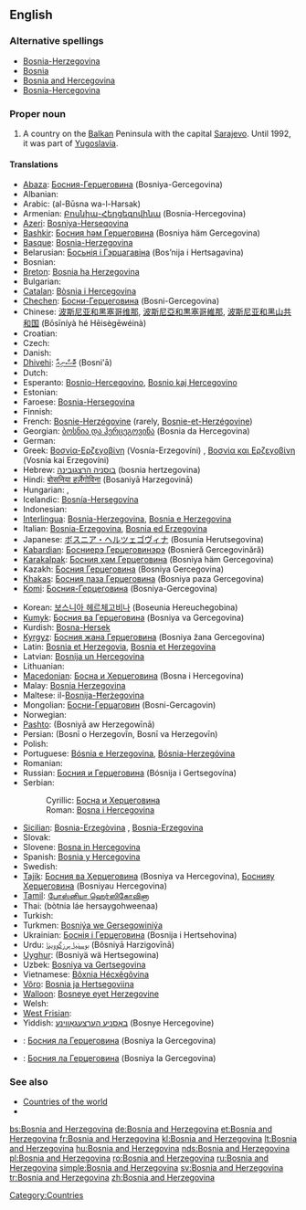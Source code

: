 {{wikipedia}}
==English==

===Alternative spellings===
* [[Bosnia-Herzegovina]]
* [[Bosnia]]
* [[Bosnia and Hercegovina]]
* [[Bosnia-Hercegovina]]

===Proper noun===
{{en-proper noun|sg=[[Bosnia]] [[and]] [[Herzegovina]]}}

# A country on the [[Balkan]] Peninsula with the capital [[Sarajevo]].  Until 1992, it was part of [[Yugoslavia]].

====Translations====
{{trans-top|Country on the Balkan peninsula}}
* [[Abaza]]: [[Босния-Герцеговина]] (Bosniya-Gercegovina)
* Albanian: {{t+|sq|Bosnja dhe Hercegovina|xs=Albanian}}
* Arabic: {{Arab|[[البوسنة والهرسك]]}} (al-Būsna wa-l-Harsak)
* Armenian: [[Բոսնիա-Հերցեգովինա]] (Bosnia-Hercegovina)
* [[Azeri]]: [[Bosniya-Herseqovina]]
* [[Bashkir]]: [[Босния һәм Герцеговина]] (Bosniya häm Gercegovina)
* [[Basque]]: [[Bosnia-Herzegovina]]
* Belarusian: [[Босьнія і Гэрцагавіна]] (Bos’nija i Hertsagavina)
* Bosnian: {{t+|bs|Bosna i Hercegovina|f}}
* [[Breton]]: [[Bosnia ha Herzegovina]]
* Bulgarian: {{t-|bg|Босна и Херцеговина|tr=Bosna i Hertsegovina|sc=Cyrl}}
* [[Catalan]]: [[Bòsnia i Hercegovina]]
* [[Chechen]]: [[Босни-Герцеговина]] (Bosni-Gercegovina)
* Chinese: [[波斯尼亚和黑塞哥维那]], [[波斯尼亞和黒塞哥維那]], [[波斯尼亚和黑山共和国]] (Bōsīníyà hé Hēisègēwéinà)
* Croatian: {{t-|hr|Bosna i Hercegovina|f}}
* Czech: {{t+|cs|Bosna a Hercegovina|f}}
* Danish: {{t-|da|Bosnien-Hercegovina}}
* [[Dhivehi]]: [[ބޮސްނިއާ]] (Bosni'ā)
* Dutch: {{t+|nl|Bosnië en Herzegovina}}
* Esperanto: [[Bosnio-Hercegovino]], [[Bosnio kaj Hercegovino]]
* Estonian: {{t-|et|Bosnia ja Hertsegoviina}}
* Faroese: [[Bosnia-Hersegovina]]
* Finnish: {{t+|fi|Bosnia ja Hertsegovina}}
* French: [[Bosnie-Herzégovine]] (rarely, [[Bosnie-et-Herzégovine]])
* Georgian: [[ბოსნია და ჰერცეგოვინა]] (Bosnia da Hercegovina)
* German: {{t+|de|Bosnien und Herzegowina}}
* Greek: [[Βοσνία-Ερζεγοβίνη]] (Vosnía-Erzegovíni) {{f}}, [[Βοσνία και Ερζεγοβίνη]] (Vosnía kai Erzegovíni) {{f}}
* Hebrew: [[בוסניה הרצגובינה]] (bosnia hertzegovina)
* Hindi: [[बोसनिया हर्ज़ेगोविना]] (Bosaniyā Harzegovinā)
* Hungarian: {{t+|hu|Bosznia-Hercegovina}}, {{t+|hu|Bosznia és Hercegovina}}
* Icelandic: [[Bosnía-Hersegovína]]
* Indonesian: {{t-|id|Bosnia-Herzegovina|xs=Indonesian}}
* [[Interlingua]]: [[Bosnia-Herzegovina]], [[Bosnia e Herzegovina]]
* Italian: [[Bosnia-Erzegovina]], [[Bosnia ed Erzegovina]]
* Japanese: [[ボスニア・ヘルツェゴヴィナ]] (Bosunia Herutsegovina)
* [[Kabardian]]: [[Босниерэ Герцеговинэрэ]] (Bosnieră Gercegovinără)
* [[Karakalpak]]: [[Босния ҳәм Герцеговина]] (Bosniya häm Gercegovina)
* Kazakh: [[Босния Герцеговина]] (Bosniya Gercegovina)
* [[Khakas]]: [[Босния паза Герцеговина]] (Bosniya paza Gercegovina)
* [[Komi]]: [[Босния-Герцеговина]] (Bosniya-Gercegovina)
{{trans-mid}}
* Korean: [[보스니아 헤르체고비나]] (Boseunia Hereuchegobina)
* [[Kumyk]]: [[Босния ва Герцеговина]] (Bosniya va Gercegovina)
* Kurdish: [[Bosna-Hersek]]
* [[Kyrgyz]]: [[Босния жана Герцеговина]] (Bosniya žana Gercegovina)
* Latin: [[Bosnia et Herzegovia]], [[Bosnia et Herzegovina]]
* Latvian: [[Bosnija un Hercegovina]]
* Lithuanian: {{t+|lt|Bosnija ir Hercegovina|xs=Lithuanian}}
* [[Macedonian]]: [[Босна и Херцеговина]] (Bosna i Hercegovina)
* Malay: [[Bosnia Herzegovina]]
* Maltese: il-[[Bosnija-Ħerżegovina]]
* Mongolian: [[Босни-Герцаговин]] (Bosni-Gercagovin)
* Norwegian: {{t+|no|Bosnia-Hercegovina}}
* [[Pashto]]: {{ps-Arab|[[بوسنيا او هېرزېګووينا]]}} (Bosniyā aw Herzegowīnā)
* Persian: {{fa-Arab|[[بوسنی و هرزگوین]]}} (Bosnī o Herzegovīn, Bosnī va Herzegovīn)
* Polish: {{t+|pl|Bośnia i Hercegowina}}
* Portuguese: [[Bósnia e Herzegovina]], [[Bósnia-Herzegóvina]]
* Romanian: {{t+|ro|Bosnia şi Herţegovina|f}}
* Russian: [[Босния и Герцеговина]] (Bósnija i Gertsegovína)
* Serbian:
*: Cyrillic: [[Босна и Херцеговина]] {{f}}
*: Roman: [[Bosna i Hercegovina#Serbian|Bosna i Hercegovina]] {{f}}
* [[Sicilian]]: [[Bosnia-Erzegòvina]] {{f}}, [[Bosnia-Erzegovina]] {{f}}
* Slovak: {{t-|sk|Bosna a Hercegovina}}
* Slovene: [[Bosna in Hercegovina]] {{f}}
* Spanish: [[Bosnia y Hercegovina]]
* Swedish: {{t+|sv|Bosnien och Hercegovina}}
* [[Tajik]]: [[Босния ва Ҳерцеговина]] (Bosniya va Hercegovina), [[Боснияу Ҳерцеговина]] (Bosniyau Hercegovina)
* [[Tamil]]: [[போஸ்னியா ஹெர்ஸிகோவினா]]
* Thai: {{Thai|[[บอสเนียและเฮอร์เซโกวีนา]]}} (bòtnia láe hersaygohweenaa)
* Turkish: {{t+|tr|Bosna Hersek}}
* Turkmen: [[Bosniýa we Gersegowiniýa]]
* Ukrainian: [[Боснія і Герцеговина]] (Bosnija i Hertsehovina)
* Urdu: [[بوسنیا ہرزگووینا]] (Bôsniyā Harzigovīnā)
* [[Uyghur]]: {{ug-Arab|[[ﺑﻮﺳﻨﯩﻴﻪ ﯞﻩ ﻫﯧﺮﺗﺴﯧﮕﻮﯞﯨﻨﺎ]]}} (Bosniyä wä Hertsegowina)
* Uzbek: [[Bosniya va Gertsegovina]]
* Vietnamese: [[Bôxnia Hécxêgôvina]]
* [[Võro]]: [[Bosnia ja Hertsegoviina]]
* [[Walloon]]: [[Bosneye eyet Herzegovine]]
* Welsh: {{t|cy|Bosna a Hercegovina}}
* [[West Frisian]]: {{t+|fy|Bosnje en Herzegovina|xs=West Frisian}}
* Yiddish: [[באָסניע הערצעגאָװינע]] (Bosnye Hercegovine)
{{trans-bottom}}

{{checktrans-top}}
* {{ttbc|Northern Altai}}: [[Босния ла Герцеговина]] (Bosniya la Gercegovina)
{{checktrans-mid}}
* {{ttbc|Southern Altai}}: [[Босния ла Герцеговина]] (Bosniya la Gercegovina)
{{checktrans-bottom}}

===See also===
* [[Appendix:Countries of the world|Countries of the world]]
* {{pedialite}}

[[Category:Countries]]

[[bs:Bosnia and Herzegovina]]
[[de:Bosnia and Herzegovina]]
[[et:Bosnia and Herzegovina]]
[[fr:Bosnia and Herzegovina]]
[[kl:Bosnia and Herzegovina]]
[[lt:Bosnia and Herzegovina]]
[[hu:Bosnia and Herzegovina]]
[[nds:Bosnia and Herzegovina]]
[[pl:Bosnia and Herzegovina]]
[[ro:Bosnia and Herzegovina]]
[[ru:Bosnia and Herzegovina]]
[[simple:Bosnia and Herzegovina]]
[[sv:Bosnia and Herzegovina]]
[[tr:Bosnia and Herzegovina]]
[[zh:Bosnia and Herzegovina]]